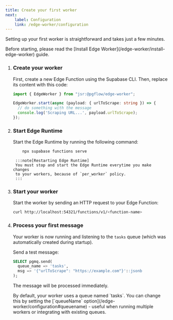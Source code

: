 ```yaml
---
title: Create your first worker
next:
    label: Configuration
    link: /edge-worker/configuration
---
```



Setting up your first worker is straightforward and takes just a few minutes.

<NotProductionReady />

<Aside type="caution" title="Requirements">
Before starting, please read the [Install Edge Worker](/edge-worker/install-edge-worker) guide.
</Aside>

<Steps>


1. ### Create your worker

    First, create a new Edge Function using the Supabase CLI. Then, replace its content with this code:

    ```typescript
    import { EdgeWorker } from "jsr:@pgflow/edge-worker";

    EdgeWorker.start(async (payload: { urlToScrape: string }) => {
      // do something with the message
      console.log('Scraping URL...', payload.urlToScrape);
    });
    ```

1. ### Start Edge Runtime

    Start the Edge Runtime by running the following command:

    ```bash frame="none"
		npx supabase functions serve
    ```

		:::note[Restarting Edge Runtime]
		You must stop and start the Edge Runtime everytime you make changes 
		to your workers, because of `per_worker` policy.
		:::

1. ### Start your worker

    Start the worker by sending an HTTP request to your Edge Function:

    ```bash frame="none"
    curl http://localhost:54321/functions/v1/<function-name>
    ```

4. ### Process your first message

    Your worker is now running and listening to the `tasks` queue (which was automatically created during startup).

    Send a test message:

    ```sql frame="none"
    SELECT pgmq.send(
      queue_name => 'tasks',
      msg => '{"urlToScrape": "https://example.com"}'::jsonb
    );
    ```

    The message will be processed immediately.

    <Aside title="Queue Name">
      By default, your worker uses a queue named `tasks`. You can change this by setting the [`queueName` option](/edge-worker/configuration#queuename) - useful when running multiple workers or integrating with existing queues.
    </Aside>

</Steps>
